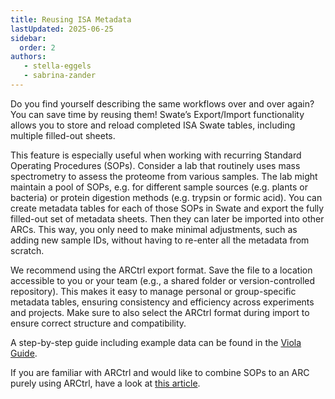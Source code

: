 ```yaml
---
title: Reusing ISA Metadata 
lastUpdated: 2025-06-25
sidebar:
  order: 2
authors: 
   - stella-eggels
   - sabrina-zander
---
```







Do you find yourself describing the same workflows over and over again?
You can save time by reusing them! Swate’s Export/Import functionality allows you to store and reload completed ISA Swate tables, including multiple filled-out sheets.

This feature is especially useful when working with recurring Standard Operating Procedures (SOPs). Consider a lab that routinely uses mass spectrometry to assess the proteome from various samples. The lab might maintain a pool of SOPs, e.g. for different sample sources (e.g. plants or bacteria) or protein digestion methods (e.g. trypsin or formic acid). You can create metadata tables for each of those SOPs in Swate and export the fully filled-out set of metadata sheets. Then they can later be imported into other ARCs. This way, you only need to make minimal adjustments, such as adding new sample IDs, without having to re-enter all the metadata from scratch.

We recommend using the ARCtrl export format. Save the file to a location accessible to you or your team (e.g., a shared folder or version-controlled repository). This makes it easy to manage personal or group-specific metadata tables, ensuring consistency and efficiency across experiments and projects. Make sure to also select the ARCtrl format during import to ensure correct structure and compatibility.

<Json />


A step-by-step guide including example data can be found in the [Viola Guide](/nfdi4plants.knowledgebase/start-here/sops). 

If you are familiar with ARCtrl and would like to combine SOPs to an ARC purely using ARCtrl, have a look at [this article](https://nfdi4plants.github.io/nfdi4plants.knowledgebase/arctrl/use-cases/create-arc-template/).

